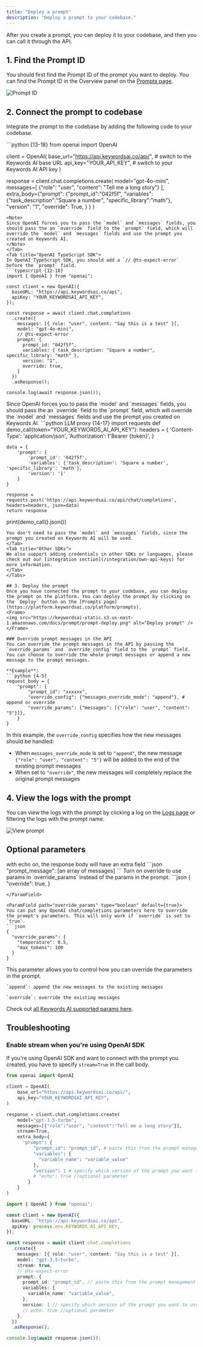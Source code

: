 ```yaml
---
title: "Deploy a prompt"
description: "Deploy a prompt to your codebase."
---
```


After you create a prompt, you can deploy it to your codebase, and then you can call it through the API.

## 1. Find the Prompt ID
You should first find the Prompt ID of the prompt you want to deploy. You can find the Prompt ID in the Overview panel on the [Prompts page](https://platform.keywordsai.co/platform/prompts).
<Frame>
<img src="https://keywordsai-static.s3.us-east-1.amazonaws.com/docs/prompt/prompt-id.png" alt="Prompt ID" />
</Frame>

## 2. Connect the prompt to codebase
Integrate the prompt to the codebase by adding the following code to your codebase.

<Tabs>
<Tab title="OpenAI Python SDK">
```python {13-18}
from openai import OpenAI

client = OpenAI(
  base_url="https://api.keywordsai.co/api/", # switch to the Keywords AI base URL
  api_key="YOUR_API_KEY", # switch to your Keywords AI API key
)

response = client.chat.completions.create(
    model="gpt-4o-mini",
    messages=[
        {"role": "user", "content": "Tell me a long story"}
    ],
    extra_body={"prompt": {"prompt_id":"042f5f",
                "variables":{"task_description":"Square a number", "specific_library":"math"},
                "version": "1",
                "override": True,
                }
    }
)
```
<Note>
Since OpenAI forces you to pass the `model` and `messages` fields, you should pass the an `override` field to the `prompt` field, which will override the `model` and `messages` fields and use the prompt you created on Keywords AI.
</Note>
</Tab>
<Tab title="OpenAI TypeScript SDK">
In OpenAI TypeScript SDK, you should add a `// @ts-expect-error` before the `prompt` field.
```typescript {12-18}
import { OpenAI } from "openai";

const client = new OpenAI({
  baseURL: "https://api.keywordsai.co/api",
  apiKey: "YOUR_KEYWORDSAI_API_KEY",
});

const response = await client.chat.completions
  .create({
    messages: [{ role: "user", content: "Say this is a test" }],
    model: "gpt-4o-mini",
    // @ts-expect-error
    prompt: {
      prompt_id: "042f5f",
      variables: { task_description: "Square a number", specific_library: "math" },
      version: "1",
      override: true,
    }
  })
  .asResponse();

console.log(await response.json());
```
<Note>
Since OpenAI forces you to pass the `model` and `messages` fields, you should pass the an `override` field to the `prompt` field, which will override the `model` and `messages` fields and use the prompt you created on Keywords AI.
</Note>
</Tab>
<Tab title="Standard API">
```python LLM proxy {14-17}
import requests
def demo_call(token="YOUR_KEYWORDS_AI_API_KEY"):
    headers = {
        'Content-Type': 'application/json',
        'Authorization': f'Bearer {token}',
    }

    data = {
        'prompt': {
            'prompt_id': '042f5f',
            'variables': {'task_description': 'Square a number', 'specific_library': 'math'},
            'version': '1'
        }
    }

    response = requests.post('https://api.keywordsai.co/api/chat/completions', headers=headers, json=data)
    return response

print(demo_call().json())
```
You don't need to pass the `model` and `messages` fields, since the prompt you created on Keywords AI will be used.
</Tab>
<Tab title="Other SDKs">
We also support adding credentials in other SDKs or languages, please check out our [integration section](/integration/own-api-keys) for more information.
</Tab>
</Tabs>

## 3. Deploy the prompt
Once you have connected the prompt to your codebase, you can deploy the prompt on the platform. You can deploy the prompt by clicking on the `Deploy` button on the [Prompts page](https://platform.keywordsai.co/platform/prompts).
<Frame>
<img src="https://keywordsai-static.s3.us-east-1.amazonaws.com/docs/prompt/prompt-deploy.png" alt="Deploy prompt" />
</Frame>

### Override prompt messages in the API
You can override the prompt messages in the API by passing the `override_params` and `override_config` field to the `prompt` field.
You can choose to override the whole prompt messages or append a new message to the prompt messages.

**Example**:
```python {4-5}
request_body = {
    "prompt": {
        "prompt_id": "xxxxxx",
        "override_config": {"messages_override_mode": "append"}, # append or override
        "override_params": {"messages": [{"role": "user", "content": "5"}]},
    }
}
```

In this example, the `override_config` specifies how the new messages should be handled:
- When `messages_override_mode` is set to `"append"`, the new message `{"role": "user", "content": "5"}` will be added to the end of the existing prompt messages
- When set to `"override"`, the new messages will completely replace the original prompt messages

## 4. View the logs with the prompt
You can view the logs with the prompt by clicking a log on the [Logs page](https://platform.keywordsai.co/platform/logs) or filtering the logs with the prompt name.
<Frame>
<img src="https://keywordsai-static.s3.us-east-1.amazonaws.com/docs/prompt/prompt-logs.png" alt="View prompt" />
</Frame>



## Optional parameters
<ParamField path="echo" type="boolean" default={true}>
  with echo on, the response body will have an extra field
```json
  "prompt_message": [an array of messages]
```
</ParamField>

<ParamField path="override" type="boolean" default={true}>
Turn on override to use params in `override_params` instead of the params in the prompt.
```json
{
  "override": true,
}

```
</ParamField>

<ParamField path="override_params" type="boolean" default={true}>
You can put any OpenAI chat/completions parameters here to override the prompt's parameters. This will only work if `override` is set to `true`.
```json
{
  "override_params": {
    "temperature": 0.5,
    "max_tokens": 100
  }
}
```
</ParamField>

<ParamField path="override_config" type="object">
This parameter allows you to control how you can override the parameters in the prompt.
<Accordion title="messages_override_mode">

    `append`: append the new messages to the existing messages

    `override`: override the existing messages

</Accordion>
</ParamField>

<Info>Check out [all Keywords AI supported params here](/api-endpoints/integration/chat-completions#keywords-ai-parameters).</Info>

## Troubleshooting

### Enable stream when you're using OpenAI SDK
If you're using OpenAI SDK and want to connect with the prompt you created, you have to specify `stream=True` in the call body.
<CodeGroup>
```python OpenAI SDK Python
from openai import OpenAI

client = OpenAI(
    base_url="https://api.keywordsai.co/api/",
    api_key="YOUR_KEYWORDSAI_API_KEY",
)

response = client.chat.completions.create(
    model="gpt-3.5-turbo",
    messages=[{"role":"user", "content":"Tell me a long story"}],
    stream=True,
    extra_body={
      "prompt": {
          "prompt_id": "prompt_id", # paste this from the prompt management page
          "variables": {
            "variable_name": "variable_value"
          },
          "version": 1 # specify which version of the prompt you want to use. e.g. 1 for v1
          # "echo": true //optional parameter
        }
    }
)
```

```typescript OpenAI SDK TS
import { OpenAI } from "openai";

const client = new OpenAI({
  baseURL: "https://api.keywordsai.co/api",
  apiKey: process.env.KEYWORDS_AI_API_KEY,
});

const response = await client.chat.completions
  .create({
    messages: [{ role: "user", content: "Say this is a test" }],
    model: "gpt-3.5-turbo",
    stream: true,
    // @ts-expect-error
    prompt: {
      prompt_id: "prompt_id", // paste this from the prompt management page
      variables: {
        variable_name: "variable_value",
      },
      version: 1 // specify which version of the prompt you want to use. e.g. 1 for v1
      // echo: true //optional parameter
    },
  })
  .asResponse();

console.log(await response.json());
```
</CodeGroup>